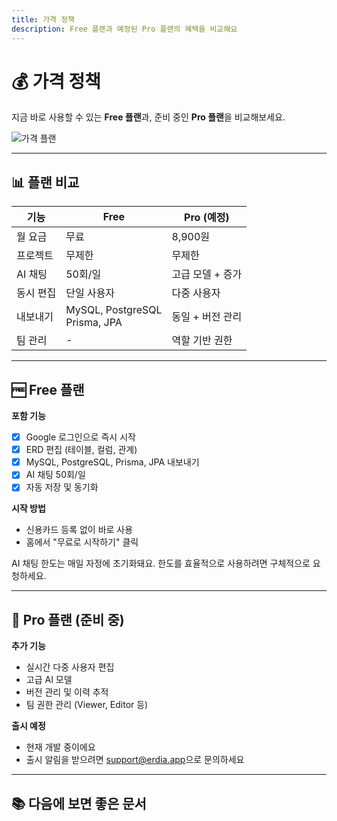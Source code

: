 ```yaml
---
title: 가격 정책
description: Free 플랜과 예정된 Pro 플랜의 혜택을 비교해요
---
```



# 💰 가격 정책

지금 바로 사용할 수 있는 **Free 플랜**과, 준비 중인 **Pro 플랜**을 비교해보세요.

![가격 플랜](/images/example.png)

---

## 📊 플랜 비교

| 기능 | Free | Pro (예정) |
| --- | --- | --- |
| 월 요금 | 무료 | 8,900원 |
| 프로젝트 | 무제한 | 무제한 |
| AI 채팅 | 50회/일 | 고급 모델 + 증가 |
| 동시 편집 | 단일 사용자 | 다중 사용자 |
| 내보내기 | MySQL, PostgreSQL<br/>Prisma, JPA | 동일 + 버전 관리 |
| 팀 관리 | - | 역할 기반 권한 |

---

## 🆓 Free 플랜

**포함 기능**
- [x] Google 로그인으로 즉시 시작
- [x] ERD 편집 (테이블, 컬럼, 관계)
- [x] MySQL, PostgreSQL, Prisma, JPA 내보내기
- [x] AI 채팅 50회/일
- [x] 자동 저장 및 동기화

**시작 방법**
- 신용카드 등록 없이 바로 사용
- 홈에서 "무료로 시작하기" 클릭

<Callout type="info">
AI 채팅 한도는 매일 자정에 초기화돼요. 한도를 효율적으로 사용하려면 구체적으로 요청하세요.
</Callout>

---

## 🚀 Pro 플랜 (준비 중)

**추가 기능**
- 실시간 다중 사용자 편집
- 고급 AI 모델
- 버전 관리 및 이력 추적
- 팀 권한 관리 (Viewer, Editor 등)

**출시 예정**
- 현재 개발 중이에요
- 출시 알림을 받으려면 [support@erdia.app](mailto:support@erdia.app)으로 문의하세요

---

## 📚 다음에 보면 좋은 문서

<Cards>
  <Card title="📏 사용 한도" description="AI 채팅과 프로젝트 기능별 제한을 정리했어요" href="/docs/limits" />
  <Card title="🚀 빠른 시작 가이드" description="Free 플랜으로 바로 설계를 시작해보세요" href="/docs/getting-started" />
  <Card title="🔄 가져오기 · 내보내기" description="내보내기 옵션을 자세히 살펴보고 팀에 공유하세요" href="/docs/features/import-export" />
</Cards>
